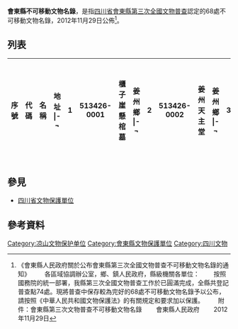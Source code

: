 '''會東縣不可移動文物名錄'''，是指[[四川省|四川省]][[會東縣|會東縣]][[第三次全國文物普查|第三次全國文物普查]]認定的68處不可移動文物名錄，2012年11月29日公佈<ref>《會東縣人民政府關於公布會東縣第三次全國文物普查不可移動文物名錄的通知》 　　各區域協調辦公室，鄉、鎮人民政府，縣級機關各單位： 　　按照國務院的統一部署，我縣第三次全國文物普查工作於已圓滿完成，全縣共登記普查點74處。現將普查中保存較為完好的68處不可移動文物名錄予以公布，請按照《中華人民共和國文物保護法》的有關規定和要求加以保護。 　　附件：會東縣第三次文物普查不可移動文物名錄 　　會東縣人民政府 　　2012年11月29日</ref>。

== 列表 ==
{|style="width:99.9%" border="1" class="wikitable sortable"
|-
!width=10%| 序號
!width=20%| 代碼 
!width=50%| 名稱
!width=20%| 地址
|-¬
|1||513426-0001||櫃子崖懸棺墓||姜州鄉
|-¬
|2||513426-0002||姜州天主堂||姜州鄉
|-¬
|3||513426-0003||王氏夫婦墓||姜州鄉
|-¬
|4||513426-0004||王仕林墓||姜州鄉
|-¬
|5||513426-0006||青龍張氏墓||姜州鄉
|-¬
|6||513426-0007||顧家營橋||中心鄉
|-¬
|7||513426-0008||王家祠堂||中心鄉
|-¬
|8||513426-0009||五省廟石桅杆||姜州鄉
|-¬
|9||513426-0010||劉氏夫婦墓||會東鎮
|-¬
|10||513426-0011||石柱子墓群||會東鎮
|-¬
|11||513426-0012||三家村老墳山墓群||會東鎮
|-¬
|12||513426-0013||徐氏墓||馬龍鄉
|-¬
|13||513426-0014||徐氏墓群||馬龍鄉
|-¬
|14||513426-0015||蘇家碑墓群||馬龍鄉
|-¬
|15||513426-0016||趙國棟墓||馬龍鄉
|-¬
|16||513426-0017||普家碑墓群||馬龍鄉
|-¬
|17||513426-0018||大坪子墓群||馬龍鄉
|-¬
|18||513426-0019||宋元正夫婦墓||紅果鄉
|-¬
|19||513426-0020||王氏墓||紅果鄉
|-¬
|20||513426-0021||繆文科夫婦墓||新街鄉
|-¬
|21||513426-0022||郭玉紅墓||新街鄉
|-¬
|22||513426-0023||包並塞墓||新街鄉
|-¬
|23||513426-0024||牟家碑墓群||新街鄉
|-¬
|24||513426-0025||放馬坪墓群||坪塘鄉
|-¬
|25||513426-0026||羅氏墓||坪塘鄉
|-¬
|26||513426-0027||範家坪子墓群||坪塘鄉
|-¬
|27||513426-0028||張□朝墓||會東鎮
|-¬
|28||513426-0029||魚山劉氏墓||會東鎮
|-¬
|29||513426-0030||張爾福墓||會東鎮
|-¬
|30||513426-0031||李光明墓||會東鎮
|-¬
|31||513426-0032||黃氏墓||會東鎮
|-¬
|32||513426-0033||墳塘墓群||會東鎮
|-¬
|33||513426-0034||大墳山墓群||會東鎮
|-¬
|34||513426-0035||勝利張氏墓||會東鎮
|-¬
|35||513426-0036||李開玉夫婦墓||會東鎮
|-¬
|36||513426-0037||顏氏墓||會東鎮
|-¬
|37||513426-0038||楊家老墳山墓群||會東鎮
|-¬
|38||513426-0039||魚山墓||會東鎮
|-¬
|39||513426-0040||楊農潰夫婦合葬墓||會東鎮
|-¬
|40||513426-0041||老龍樹墓||會東鎮
|-¬
|41||513426-0042||張氏墓群||會東鎮
|-¬
|42||513426-0043||張家灣劉氏墓群||會東鎮
|-¬
|43||513426-0044||貓貓營墓群||新雲鄉
|-¬
|44||513426-0045||民權墓||姜州鄉
|-¬
|45||513426-0046||王國華墓||姜州鄉
|-¬
|46||513426-0047||楊家松山墓群||發箐鄉
|-¬
|47||513426-0048||寧家大坪子墓群||發箐鄉
|-¬
|48||513426-0049||劉啟發夫婦墓||大崇鄉
|-¬
|49||513426-0050||劉世鵬夫婦墓||大崇鄉
|-¬
|50||513426-0051||姜州炎帝宮||姜州鄉
|-¬
|51||513426-0052||解家碑墓群||新街鄉
|-¬
|52||513426-0054||李家彎子李氏墓||新街鄉
|-¬
|53||513426-0055||虛氏墓||新街鄉
|-¬
|54||513426-0056||龍井||會東鎮
|-¬
|55||513426-0057||海壩墓群||海壩鄉
|-¬
|56||513426-0058||觀音溝觀音廟碑||大崇鄉
|-¬
|57||513426-0059||者堡土司衙門遺址||馬龍鄉
|-¬
|58||513426-0060||丁科應墓||新街鄉
|-¬
|59||513426-0061||敖氏墓||新街鄉
|-¬
|60||513426-0063||海子村楊氏墓||新街鄉
|-¬
|61||513426-0064||彎子姑墓群||老口鄉
|-¬
|62||513426-0065||董氏墓||鉛鋅鎮
|-¬
|63||513426-0066||半邊街牌坊||馬龍鄉
|-¬
|64||513426-0067||會理州正堂示碑||姜州鄉
|-¬
|65||513426-0068||姜州橋||姜州鄉
|-¬
|66||513426-0069||彌陀寺||小壩鄉
|-¬
|67||513426-0070||姜州村民居||姜州鄉
|-¬
|68||513426-0074||大山包遺址||小岔河鄉
|-¬
|}

== 參見 ==
*[[四川省文物保護單位|四川省文物保護單位]]

== 參考資料 ==
{{Reflist}}
{{四川省各市縣不可移動文物名錄}}
[[Category:凉山文物保护单位|Category:凉山文物保护单位]]
[[Category:會東縣文物保護單位|Category:會東縣文物保護單位]]
[[Category:四川文物|Category:四川文物]]